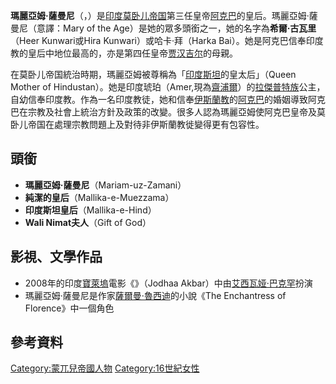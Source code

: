 {{Infobox royalty
| name = 希爾·古瓦里公主<br>''Rajkumari'' Heer Kunwari
| image = Birth of jahangir.jpg
| caption = 瑪麗亞姆在生產兒子贾汉吉尔
| title = [[莫卧儿帝国|莫卧儿帝国]][[皇后|皇后]]
| reign = 1562年2月6日－1605年10月27日
| spouse = [[阿克巴|阿克巴]]
| issue =  [[贾汉吉尔|贾汉吉尔]] (1569-1627)<br>Daniyal (1572-1604)<br>Najma Banu Begum (1574-1639)<br>Wala Mirza (1570-1596)<br>Amzad Mirza (1580-1596)<br>Khanum Begum (1590-1597)
| house = 琥珀的卡克瓦哈斯王室（Kachwahas of Amer）
| father = ''Raja'' Bharmal
| mother = ''Rani Sa'' Manvati Sahiba
| birth_date = {{birth date|1542|10|1}}
| birth_place = [[印度|印度]][[齋浦爾|齋浦爾]]琥珀
| death_date ={{death date and age|1623|5|19|1542|10|1}}<ref name="royalark.net">{{cite web|url=http://www.royalark.net/India4/delhi4.htm|title=Timurid Dynasty GENEALOGY delhi4|author=Christopher Buyers|publisher=Royalark.net|date=|accessdate=2013-10-06|archive-date=2018-01-08|archive-url=https://web.archive.org/web/20180108232525/http://www.royalark.net/India4/delhi4.htm|dead-url=yes}}</ref><ref>{{cite book|last=[[Jahangirnama|Jahangirnama]]|title = The Tūzuk-i-Jahāngīrī, Volume 2| year=1909 |publisher=Royal Asiatic Society, London|page=261|editor=Alexander Rogers and Henry Beveridge}}</ref>
| death_place = [[印度|印度]][[阿格拉|阿格拉]]<ref>{{cite book|last=[[Jahangir|Jahangir]]|title=The Tūzuk-i-Jahāngīrī, Volume 2| year=1909 |publisher=Royal Asiatic Society, London|page=261|editor=Rogers and Beveridge}}</ref>
| place of burial = Tomb of Mariam-uz-Zamani<ref name="royalark.net"/>
| religion = [[印度教|印度教]]（但以[[伊斯蘭教|伊斯蘭教]]儀式安葬）
}}

'''瑪麗亞姆·薩曼尼'''（{{lang-fa|مریم الزمانی}}，{{bd|1542年|10月1日|1623年|5月19日|catIdx=M}}）是[[印度|印度]][[莫卧儿帝国|莫卧儿帝国]]第三任皇帝[[阿克巴|阿克巴]]的皇后。瑪麗亞姆·薩曼尼（意譯：Mary of the Age）是她的眾多頭銜之一，她的名字為'''希爾·古瓦里'''（Heer Kunwari或Hira Kunwari）或哈卡·拜（Harka Bai）。她是阿克巴信奉印度教的皇后中地位最高的，亦是第四任皇帝[[贾汉吉尔|贾汉吉尔]]的母親。

在莫卧儿帝国統治時期，瑪麗亞姆被尊稱為「[[印度斯坦|印度斯坦]]的皇太后」（Queen Mother of Hindustan）。她是印度琥珀（Amer,現為[[齋浦爾|齋浦爾]]）的[[拉傑普特人|拉傑普特族]]公主，自幼信奉印度教。作為一名印度教徒，她和信奉[[伊斯蘭教|伊斯蘭教]]的[[阿克巴|阿克巴]]的婚姻導致阿克巴在宗教及社會上統治方針及政策的改變。很多人認為瑪麗亞姆使阿克巴皇帝及莫卧儿帝国在處理宗教問題上及對待非伊斯蘭教徙變得更有包容性。

== 頭銜 ==
*'''瑪麗亞姆·薩曼尼'''（Mariam-uz-Zamani）
*'''純潔的皇后'''（Mallika-e-Muezzama）
*'''印度斯坦皇后'''（Mallika-e-Hind）
*'''Wali Nimat夫人'''（Gift of God）

== 影視、文學作品 ==
* 2008年的印度[[寶萊塢|寶萊塢]]電影《{{tsl|en|Jodhaa Akbar||帝國玫瑰}}》（Jodhaa Akbar）中由[[艾西瓦娅·巴克罕|艾西瓦娅·巴克罕]]扮演
* 瑪麗亞姆·薩曼尼是作家[[薩爾曼·魯西迪|薩爾曼·魯西迪]]的小說《The Enchantress of Florence》中一個角色

== 參考資料 ==
<references />

{{DEFAULTSORT:Mariam, Uz-Zamani}}
[[Category:蒙兀兒帝國人物|Category:蒙兀兒帝國人物]]
[[Category:16世紀女性|Category:16世紀女性]]
